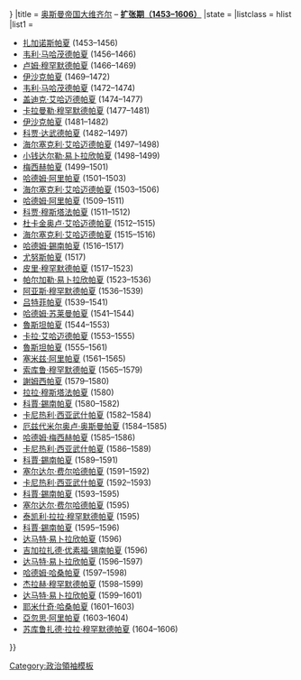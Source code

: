 {{Navbox
|name = Grand Viziers of Ottoman Empire-Growth (1453-1606)
|border = {{{border|{{{1|}}}}}}
|title = [[奥斯曼帝国]][[奥斯曼帝国大维齐尔列表|大维齐尔]] – '''[[奥斯曼帝国扩张期|扩张期（1453–1606）]]'''
|state = {{{state|autocollapse}}}
|listclass = hlist
|list1 = 
* [[扎加诺斯帕夏]] (1453–1456)
* [[韦利·马哈茂德帕夏]] (1456–1466)
* [[卢姆·穆罕默德帕夏]] (1466–1469)
* [[伊沙克帕夏]] (1469–1472)
* [[韦利·马哈茂德帕夏]] (1472–1474)
* [[盖迪克·艾哈迈德帕夏]] (1474–1477)
* [[卡拉曼勒·穆罕默德帕夏]] (1477–1481)
* [[伊沙克帕夏]] (1481–1482)
* [[科贾·达武德帕夏]] (1482–1497)
* [[海尔塞克利·艾哈迈德帕夏]] (1497–1498)
* [[小钱达尔勒·易卜拉欣帕夏]] (1498–1499)
* [[梅西赫帕夏]] (1499–1501)
* [[哈德姆·阿里帕夏]] (1501–1503)
* [[海尔塞克利·艾哈迈德帕夏]] (1503–1506)
* [[哈德姆·阿里帕夏]] (1509–1511)
* [[科贾·穆斯塔法帕夏]] (1511–1512)
* [[杜卡金奥卢·艾哈迈德帕夏]] (1512–1515)
* [[海尔塞克利·艾哈迈德帕夏]] (1515–1516)
* [[哈德姆·錫南帕夏]] (1516–1517)
* [[尤努斯帕夏]] (1517)
* [[皮里·穆罕默德帕夏]] (1517–1523)
* [[帕尔加勒·易卜拉欣帕夏]] (1523–1536)
* [[阿亚斯·穆罕默德帕夏]] (1536–1539)
* [[吕特菲帕夏]] (1539–1541)
* [[哈德姆·苏莱曼帕夏]] (1541–1544)
* [[魯斯坦帕夏]] (1544–1553)
* [[卡拉·艾哈迈德帕夏]] (1553–1555)
* [[魯斯坦帕夏]] (1555–1561)
* [[塞米兹·阿里帕夏]] (1561–1565)
* [[索库鲁·穆罕默德帕夏]] (1565–1579)
* [[謝姆西帕夏]] (1579–1580)
* [[拉拉·穆斯塔法帕夏]] (1580)
* [[科賈·錫南帕夏]] (1580–1582)
* [[卡尼热利·西亚武什帕夏]] (1582–1584)
* [[厄兹代米尔奥卢·奥斯曼帕夏]] (1584–1585)
* [[哈德姆·梅西赫帕夏]] (1585–1586)
* [[卡尼热利·西亚武什帕夏]] (1586–1589)
* [[科賈·錫南帕夏]] (1589–1591)
* [[塞尔达尔·费尔哈德帕夏]] (1591–1592)
* [[卡尼热利·西亚武什帕夏]] (1592–1593)
* [[科賈·錫南帕夏]] (1593–1595)
* [[塞尔达尔·费尔哈德帕夏]] (1595)
* [[泰凯利·拉拉·穆罕默德帕夏]] (1595)
* [[科賈·錫南帕夏]] (1595–1596)
* [[达马特·易卜拉欣帕夏]] (1596)
* [[吉加拉扎德·优素福·锡南帕夏]] (1596)
* [[达马特·易卜拉欣帕夏]] (1596–1597)
* [[哈德姆·哈桑帕夏]] (1597–1598)
* [[杰拉赫·穆罕默德帕夏]] (1598–1599)
* [[达马特·易卜拉欣帕夏]] (1599–1601)
* [[耶米什奇·哈桑帕夏]] (1601–1603)
* [[亞忽思·阿里帕夏]] (1603–1604)
* [[苏库鲁扎德·拉拉·穆罕默德帕夏]] (1604–1606) </div>
}}<noinclude>
{{collapsible option}}
[[Category:政治領袖模板]]
</noinclude>